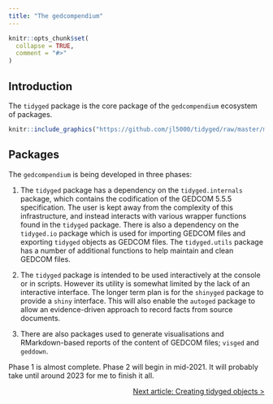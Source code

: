 ```yaml
---
title: "The gedcompendium"
---
```


```r
knitr::opts_chunk$set(
  collapse = TRUE,
  comment = "#>"
)
```

## Introduction

The `tidyged` package is the core package of the `gedcompendium` ecosystem of packages.

```r
knitr::include_graphics("https://github.com/jl5000/tidyged/raw/master/man/figures/allhex.png")
```


## Packages

The `gedcompendium` is being developed in three phases:

1. The `tidyged` package has a dependency on the `tidyged.internals` package, which contains the codification of the GEDCOM 5.5.5 specification. The user is kept away from the complexity of this infrastructure, and instead interacts with various wrapper functions found in the `tidyged` package. There is also a dependency on the `tidyged.io` package which is used for importing GEDCOM files and exporting `tidyged` objects as GEDCOM files. The `tidyged.utils` package has a number of additional functions to help maintain and clean GEDCOM files.

2. The `tidyged` package is intended to be used interactively at the console or in scripts. However its utility is somewhat limited by the lack of an interactive interface. The longer term plan is for the `shinyged` package to provide a `shiny` interface. This will also enable the `autoged` package to allow an evidence-driven approach to record facts from source documents.

3. There are also packages used to generate visualisations and RMarkdown-based reports of the content of GEDCOM files; `visged` and `geddown`.

Phase 1 is almost complete. Phase 2 will begin in mid-2021. It will probably take until around 2023 for me to finish it all.

<p style="text-align: right;"><a href="https://jl5000.github.io/tidyged/articles/tidyged_creation.html">Next article: Creating tidyged objects ></a></p>
